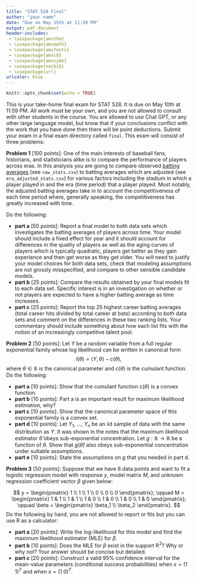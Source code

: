 ```yaml
---
title: "STAT 528 Final"
author: "your name"
date: "Due on May 15th at 11:59 PM"
output: pdf_document
header-includes: 
 - \usepackage{amsthm}
 - \usepackage{amsmath}
 - \usepackage{amsfonts}
 - \usepackage{amscd}
 - \usepackage{amssymb}
 - \usepackage{natbib}
 - \usepackage{url}
urlcolor: blue 
---
```


```r
knitr::opts_chunk$set(echo = TRUE)
```

\newcommand{\R}{\mathbb{R}}
\newcommand{\inner}[1]{\langle #1 \rangle}


This is your take-home final exam for STAT 528. It is due on May 10th at 11:59 PM. All work must be your own, and you are not allowed to consult with other students in the course. You are allowed to use Chat GPT, or any other large language model, but know that if your conclusions conflict with the work that you have done then there will be point deductions. Submit your exam in a final exam directory called `final`. This exam will consist of three problems: 



**Problem 1** [100 points]: One of the main interests of baseball fans, historians, and statisticians alike is to compare the performance of players across eras. In this analysis you are going to compare observed [batting averages](https://www.mlb.com/glossary/standard-stats/batting-average) (see `raw_stats.csv`) to batting averages which are adjusted (see `era_adjusted_stats.csv`) for various factors including the stadium in which a player played in and the era (time period) that a player played. Most notably, the adjusted batting averages take in to account the competitiveness of each time period where, generally speaking, the competitiveness has greatly increased with time. 

Do the following:

 - **part a** [50 points]: Report a final model to both data sets which investigates the batting averages of players across time. Your model should include a fixed effect for year and it should account for differences in the quality of players as well as the aging curves of players which is typically quadratic, players get better as they gain experience and then get worse as they get older. You will need to justify your model choices for both data sets, check that modeling assumptions are not grossly misspecified, and compare to other sensible candidate models.   
 - **part b** [25 points]: Compare the results obtained by your final models fit to each data set. Specific interest is in an investigation on whether or not players are expected to have a higher batting average as time increases.     
 - **part c** [25 points]: Report the top 25 highest career batting averages (total career hits divided by total career at bats) according to both data sets and comment on the differences in these two ranking lists. Your commentary should include something about how each list fits with the notion of an increasingly competitive talent pool.






\newpage

**Problem 2** [50 points]: Let $Y$ be a random variable from a full regular exponential family whose log likelihood can be written in canonical form 
$$
  l(\theta) = \inner{Y, \theta} - c(\theta),
$$
where $\theta \in \R$ is the canonical parameter and $c(\theta)$ is the cumulant function. Do the following: 

 - **part a** [10 points]: Show that the cumulant function $c(\theta)$ is a convex function.   
 - **part b** [10 points]: Part a is an important result for maximum likelihood estimation, why?    
 - **part c** [10 points]: Show that the canonical parameter space of this exponential family is a convex set.   
 - **part d** [10 points]: Let $Y_1$, $\ldots$, $Y_n$ be an iid sample of data with the same distribution as $Y$. It was shown in the notes that the maximum likelihood estimator $\hat\theta$ obeys sub-exponential concentration. Let $g:\R\to\R$ be a function of $\theta$. Show that $g(\hat\theta)$ also obeys sub-exponential concentration under suitable assumptions.   
 - **part e** [10 points]: State the assumptions on $g$ that you needed in part d.




\newpage

**Problem 3** [50 points]: Suppose that we have 6 data points and want to fit a logistic regression model with response $y$, model matrix $M$, and unknown regression coefficient vector $\beta$ given below:

$$
y = \begin{pmatrix}
	1 \\ 1 \\ 1 \\ 0 \\ 0 \\ 0 	
\end{pmatrix};
\qquad
M = \begin{pmatrix}
 1 & 1 \\ 1 & 1 \\ 1 & 0 \\	1 & 0 \\ 1 & 0 \\ 1 & 0
 \end{pmatrix};
 \qquad
 \beta = \begin{pmatrix}
 	\beta_1 \\ \beta_2
 \end{pmatrix}.
$$
Do the following by hand, you are not allowed to report \texttt{glm} or \texttt{glmdr} fits but you can use R as a calculator:

 - **part a** [20 points]: Write the log-likelihood for this model and find the maximum likelihood estimator (MLE) for $\beta$.   
 - **part b** [10 points]: Does the MLE for $\beta$ exist in the support $\R^2$? Why or why not? Your answer should be concise but detailed.    
 - **part c** [20 points]: Construct a valid 95\% confidence interval for the mean-value parameters (conditional success probabilities) when $x = (1 \; 1)^T$ and when $x = (1 \; 0)^T$.




